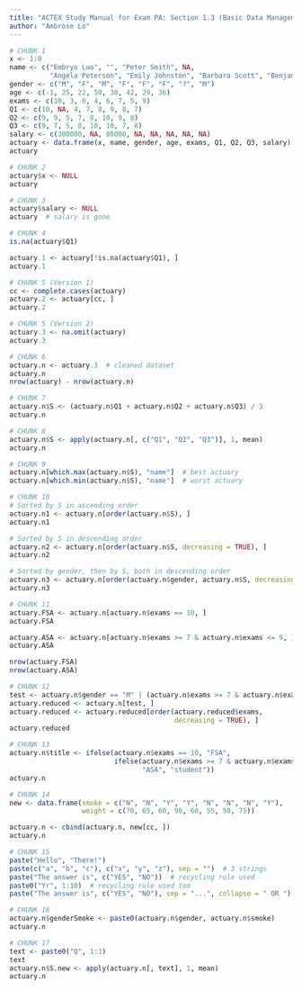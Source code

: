 ---
title: "ACTEX Study Manual for Exam PA: Section 1.3 (Basic Data Management)"
author: "Ambrose Lo"
---

```{r}
# CHUNK 1
x <- 1:8
name <- c("Embryo Luo", "", "Peter Smith", NA,
          "Angela Peterson", "Emily Johnston", "Barbara Scott", "Benjamin Eng")
gender <- c("M", "F", "M", "F", "F", "F", "?", "M")
age <- c(-1, 25, 22, 50, 30, 42, 29, 36)
exams <- c(10, 3, 0, 4, 6, 7, 5, 9)
Q1 <- c(10, NA, 4, 7, 8, 9, 8, 7)
Q2 <- c(9, 9, 5, 7, 8, 10, 9, 8)
Q3 <- c(9, 7, 5, 8, 10, 10, 7, 8)
salary <- c(300000, NA, 80000, NA, NA, NA, NA, NA)
actuary <- data.frame(x, name, gender, age, exams, Q1, Q2, Q3, salary)
actuary
```


```{r}
# CHUNK 2
actuary$x <- NULL
actuary
```


```{r}
# CHUNK 3
actuary$salary <- NULL
actuary  # salary is gone
```


```{r}
# CHUNK 4
is.na(actuary$Q1)

actuary.1 <- actuary[!is.na(actuary$Q1), ]
actuary.1
```


```{r}
# CHUNK 5 (Version 1)
cc <- complete.cases(actuary)
actuary.2 <- actuary[cc, ]
actuary.2

# CHUNK 5 (Version 2)
actuary.3 <- na.omit(actuary)
actuary.3
```


```{r}
# CHUNK 6
actuary.n <- actuary.3  # cleaned dataset
actuary.n
nrow(actuary) - nrow(actuary.n)
```


```{r}
# CHUNK 7
actuary.n$S <- (actuary.n$Q1 + actuary.n$Q2 + actuary.n$Q3) / 3
actuary.n
```


```{r}
# CHUNK 8
actuary.n$S <- apply(actuary.n[, c("Q1", "Q2", "Q3")], 1, mean)
actuary.n
```


```{r}
# CHUNK 9
actuary.n[which.max(actuary.n$S), "name"]  # best actuary
actuary.n[which.min(actuary.n$S), "name"]  # worst actuary
```


```{r}
# CHUNK 10
# Sorted by S in ascending order
actuary.n1 <- actuary.n[order(actuary.n$S), ]
actuary.n1

# Sorted by S in descending order
actuary.n2 <- actuary.n[order(actuary.n$S, decreasing = TRUE), ]
actuary.n2

# Sorted by gender, then by S, both in descending order
actuary.n3 <- actuary.n[order(actuary.n$gender, actuary.n$S, decreasing = TRUE), ]
actuary.n3
```


```{r}
# CHUNK 11
actuary.FSA <- actuary.n[actuary.n$exams == 10, ]
actuary.FSA

actuary.ASA <- actuary.n[actuary.n$exams >= 7 & actuary.n$exams <= 9, ]
actuary.ASA

nrow(actuary.FSA)
nrow(actuary.ASA)
```


```{r}
# CHUNK 12
test <- actuary.n$gender == "M" | (actuary.n$exams >= 7 & actuary.n$exams <= 9)
actuary.reduced <- actuary.n[test, ]
actuary.reduced <- actuary.reduced[order(actuary.reduced$exams,
                                         decreasing = TRUE), ]
actuary.reduced
```


```{r}
# CHUNK 13
actuary.n$title <- ifelse(actuary.n$exams == 10, "FSA",
                          ifelse(actuary.n$exams >= 7 & actuary.n$exams <= 9,
                                 "ASA", "student"))
actuary.n
```


```{r}
# CHUNK 14
new <- data.frame(smoke = c("N", "N", "Y", "Y", "N", "N", "N", "Y"),
                  weight = c(70, 65, 60, 90, 60, 55, 50, 75))

actuary.n <- cbind(actuary.n, new[cc, ])
actuary.n
```


```{r}
# CHUNK 15
paste("Hello", "There!")
paste(c("a", "b", "c"), c("x", "y", "z"), sep = "")  # 3 strings
paste("The answer is", c("YES", "NO"))  # recycling rule used
paste0("Yr", 1:10)  # recycling rule used too
paste("The answer is", c("YES", "NO"), sep = "...", collapse = " OR ")
```


```{r}
# CHUNK 16
actuary.n$genderSmoke <- paste0(actuary.n$gender, actuary.n$smoke)
actuary.n
```


```{r}
# CHUNK 17
text <- paste0("Q", 1:3)
text
actuary.n$S.new <- apply(actuary.n[, text], 1, mean)
actuary.n
```
